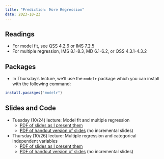 ```yaml
---
title: "Prediction: More Regression"
date: 2023-10-23
---
```



## Readings 

- For model fit, see QSS 4.2.6 or IMS 7.2.5
- For multiple regression, IMS 8.1-8.3, MD 6.1-6.2, or QSS 4.3.1-4.3.2

## Packages

- In Thursday's lecture, we'll use the `modelr` package which you can install with the following command:

```r
install.pacakges("modelr")
```

## Slides and Code

- Tuesday (10/24) lecture: Model fit and multiple regression
  - [PDF of slides as I present them](/slides/15_regression_ii.pdf)
  - [PDF of handout version of slides](/slides/15_regression_ii_handout.pdf) (no incremental slides)

- Thursday (10/26) lecture: Multiple regression and categorical independent variables
  - [PDF of slides as I present them](/slides/16_multiple_regression.pdf)
  - [PDF of handout version of slides](/slides/16_multiple_regression_handout.pdf) (no incremental slides)
